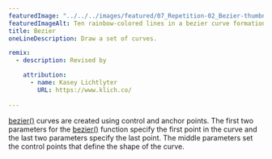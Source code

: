 ---
featuredImage: "../../../images/featured/07_Repetition-02_Bezier-thumbnail.png"
featuredImageAlt: Ten rainbow-colored lines in a bezier curve formation.
title: Bezier
oneLineDescription: Draw a set of curves.

remix:
  - description: Revised by

    attribution:
      - name: Kasey Lichtlyter
        URL: https://www.klich.co/
 
---

<a href="https://p5js.org/reference/p5/bezier" target="_blank">bezier()</a> 
curves are created using control and anchor points.
The first two parameters for the 
<a href="https://p5js.org/reference/p5/bezier" target="_blank">bezier()</a>
function specify the first point in the curve and the last two parameters 
specify the last point. The middle parameters set the control points that 
define the shape of the curve.